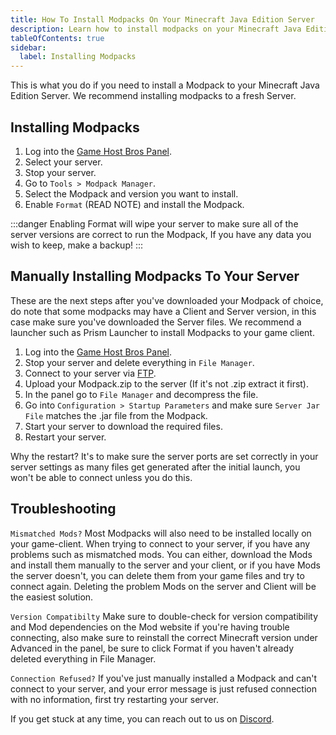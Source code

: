 ---
title: How To Install Modpacks On Your Minecraft Java Edition Server
description: Learn how to install modpacks on your Minecraft Java Edition Server
tableOfContents: true
sidebar:
  label: Installing Modpacks
---

This is what you do if you need to install a Modpack to your Minecraft Java Edition Server. We recommend installing modpacks to a fresh Server.

## Installing Modpacks

1. Log into the [Game Host Bros Panel](https://panel.gamehostbros.com/).
2. Select your server.
3. Stop your server.
4. Go to `Tools > Modpack Manager`.
5. Select the Modpack and version you want to install.
6. Enable `Format` (READ NOTE) and install the Modpack.

:::danger
Enabling Format will wipe your server to make sure all of the server versions are correct to run the Modpack, If you have any data you wish to keep, make a backup!
:::

## Manually Installing Modpacks To Your Server

These are the next steps after you've downloaded your Modpack of choice, do note that some modpacks may have a Client and Server version, in this case make sure you've downloaded the Server files. We recommend a launcher such as Prism Launcher to install Modpacks to your game client.

1. Log into the [Game Host Bros Panel](https://panel.gamehostbros.com/).
2. Stop your server and delete everything in `File Manager`.
3. Connect to your server via [FTP](https://guides.gamehostbros.com/getting-started/uploading-files/).
4. Upload your Modpack.zip to the server (If it's not .zip extract it first).
5. In the panel go to `File Manager` and decompress the file.
6. Go into `Configuration > Startup Parameters` and make sure `Server Jar File` matches the .jar file from the Modpack.
7. Start your server to download the required files.
8. Restart your server.

Why the restart? It's to make sure the server ports are set correctly in your server settings as many files get generated after the initial launch, you won't be able to connect unless you do this.

## Troubleshooting

`Mismatched Mods?` Most Modpacks will also need to be installed locally on your game-client. When trying to connect to your server, if you have any problems such as mismatched mods. You can either, download the Mods and install them manually to the server and your client, or if you have Mods the server doesn't, you can delete them from your game files and try to connect again. Deleting the problem Mods on the server and Client will be the easiest solution.

`Version Compatibilty` Make sure to double-check for version compatibility and Mod dependencies on the Mod website if you're having trouble connecting, also make sure to reinstall the correct Minecraft version under 
Advanced in the panel, be sure to click Format if you haven't already deleted everything in File Manager.

`Connection Refused?` If you've just manually installed a Modpack and can't connect to your server, and your error message is just refused connection with no information, first try restarting your server.

If you get stuck at any time, you can reach out to us on [Discord](https://discord.gg/FN4XgbAwzr).
